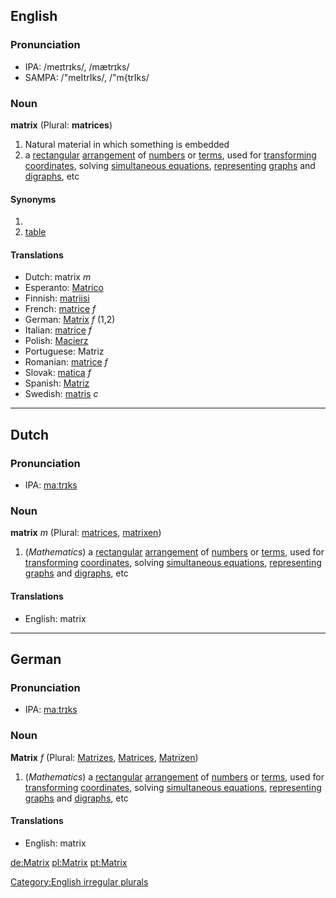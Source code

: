 ==English==
===Pronunciation===
*IPA: /meɪtrɪks/, /mætrɪks/
*SAMPA: /"meItrIks/, /"m{trIks/

===Noun===
'''matrix''' (Plural: '''matrices''')

#Natural material in which something is embedded
#a [[rectangular]] [[arrangement]] of [[number]]s or [[term]]s, used for [[transform]]ing [[coordinate]]s, solving [[simultaneous equations]], [[represent]]ing [[graph]]s and [[digraph]]s, etc
====Synonyms====
#<br>
#[[table]]
====Translations====
*Dutch: matrix ''m''
*Esperanto: [[Matrico]]
*Finnish: [[matriisi]]
*French: [[matrice]] ''f''
*German: [[Matrix]] ''f'' (1,2)
*Italian: [[matrice]] ''f''
*Polish: [[Macierz]]
*Portuguese: Matriz
*Romanian: [[matrice]] ''f''
*Slovak: [[matica#Slovak|matica]] ''f''
*Spanish: [[Matriz]]
*Swedish: [[matris]] ''c''

[[Category:English irregular plurals]]
----

==Dutch==
===Pronunciation===
*IPA: [[maːtrɪks]]

===Noun===
'''matrix''' ''m'' (Plural: [[matrices]], [[matrixen]])

#(''Mathematics'') a [[rectangular]] [[arrangement]] of [[number]]s or [[term]]s, used for [[transform]]ing [[coordinate]]s, solving [[simultaneous equations]], [[represent]]ing [[graph]]s and [[digraph]]s, etc

====Translations====
*English: matrix 

----
==German==
===Pronunciation===
*IPA: [[maːtrɪks]]

===Noun===
'''Matrix''' ''f'' (Plural: [[Matrizes]], [[Matrices]], [[Matrizen]])

#(''Mathematics'') a [[rectangular]] [[arrangement]] of [[number]]s or [[term]]s, used for [[transform]]ing [[coordinate]]s, solving [[simultaneous equations]], [[represent]]ing [[graph]]s and [[digraph]]s, etc

====Translations====
*English: matrix

[[de:Matrix]]
[[pl:Matrix]]
[[pt:Matrix]]